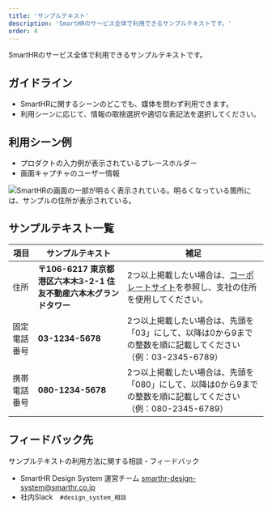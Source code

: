 ```yaml
---
title: 'サンプルテキスト'
description: 'SmartHRのサービス全体で利用できるサンプルテキストです。'
order: 4
---
```


SmartHRのサービス全体で利用できるサンプルテキストです。

## ガイドライン
- SmartHRに関するシーンのどこでも、媒体を問わず利用できます。
- 利用シーンに応じて、情報の取捨選択や適切な表記法を選択してください。

## 利用シーン例
- プロダクトの入力例が表示されているプレースホルダー
- 画面キャプチャのユーザー情報

![SmartHRの画面の一部が明るく表示されている。明るくなっている箇所には、サンプルの住所が表示されている。](./images/use-scene-sample.png)

## サンプルテキスト一覧

| 項目 | サンプルテキスト | 補足 |
| --- | --- | --- |
| 住所 | **〒106-6217 東京都港区六本木3-2-1 住友不動産六本木グランドタワー** | 2つ以上掲載したい場合は、[コーポレートサイト](https://smarthr.co.jp/company/)を参照し、支社の住所を使用してください。 |
| 固定電話番号 | **03-1234-5678** | 2つ以上掲載したい場合は、先頭を「03」にして、以降は0から9までの整数を順に記載してください（例：03-2345-6789） |
| 携帯電話番号 | **080-1234-5678** | 2つ以上掲載したい場合は、先頭を「080」にして、以降は0から9までの整数を順に記載してください（例：080-2345-6789） |

## フィードバック先
サンプルテキストの利用方法に関する相談・フィードバック
- SmartHR Design System 運営チーム smarthr-design-system@smarthr.co.jp
- 社内Slack　`#design_system_相談`
